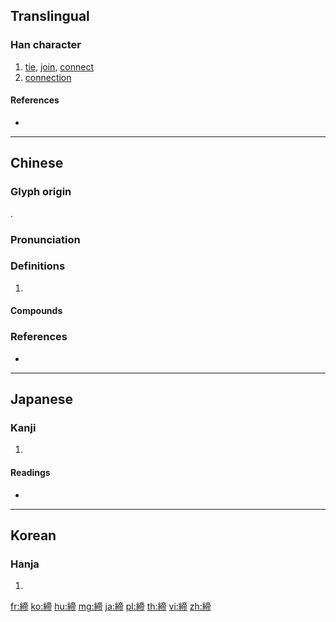 {{character info/new}}
{{also|缔}}
==Translingual==

===Han character===
{{Han char|rn=120|rad=糸|as=09|sn=15|four=20927|canj=VFYBB}}

# [[tie]], [[join]], [[connect]]
# [[connection]]

====References====
* {{Han ref|kx=0930.140|dkj=27651|dj=1368.130|hdz=53430.140|uh=7DE0|ud=32224|bh=BD6C|bd=48492}}

----

==Chinese==
{{zh-forms|s=缔}}

===Glyph origin===
{{Han etym}}
{{Han compound|糸|t1=|帝|ls=psc|c1=s|c2=p}}.

===Pronunciation===
{{zh-pron
|m=dì
|c=dai3,tai3,dai6
|mc=y
|oc=y
|cat=
}}

===Definitions===
{{zh-hanzi}}

# {{rfdef|zh}}

====Compounds====
{{zh-der|取締|結締組織|締交|締創|締姻|締構|締盟|締約|締約國|締結|締造}}

===References===
* {{R:yue:Hanzi}}

----

==Japanese==

===Kanji===
{{ja-kanji|grade=c|rs=糸09}}

# {{defn|lang=ja|sort=糸09}}

====Readings====
* {{ja-readings|on=[[てい]] (tei)|kun=[[しまる]] (shimaru), [[むすぶ]] (musubu), [[しめる]] (shimeru)|nanori=}}

----

==Korean==

===Hanja===
{{ko-hanja|hangeul=체|eumhun=|rv=che|mr=ch'e|y=chey}}

# {{defn|lang=ko|sort=糸09}}

[[fr:締]]
[[ko:締]]
[[hu:締]]
[[mg:締]]
[[ja:締]]
[[pl:締]]
[[th:締]]
[[vi:締]]
[[zh:締]]